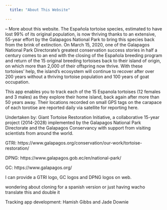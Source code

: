 ```yaml
---
  title: "About This Website"
  
---
```

  
-- More about this website. 
The Española tortoise species, estimated to have lost 99% of its original population, is now thriving thanks to an extensive, 55-year effort by the Galapagos National Park to bring this species back from the brink of extinction. On March 15, 2020, one of the Galapagos National Park Directorate's  greatest conservation success stories in half a century comes to an end with the closing of the Española breeding program and return of the 15 original breeding tortoises back to their island of origin, on which more than 2,000 of their offspring now thrive. With these tortoises' help, the island’s ecosystem will continue to recover after over 200 years without a thriving tortoise population and 100 years of goat occupation. 

This app enables you to track each of the 15 Espanola tortoises (12 females and 3 males) as they explore their home island, back again after more than 50 years away.  Their locations recorded on small GPS tags on the carapace of each torotise are reported daily via satellite for reporting here.

Undertaken by: 
Giant Tortoise Restoration Initiative, a collaborative 15-year project (2014-2028) implemented by the Galapagos National Park Directorate and the Galapagos Conservancy with support from visiting scientists from around the world.

GTRI: https://www.galapagos.org/conservation/our-work/tortoise-restoration/

DPNG: https://www.galapagos.gob.ec/en/national-park/

GC: https://www.galapagos.org/

I can provide a GTRI logo, GC logos and DPNG logos on web.

wondering about cloning for a spanish version or just having wacho translate this and double it



Tracking app development: Hamish Gibbs and Jade Downie

